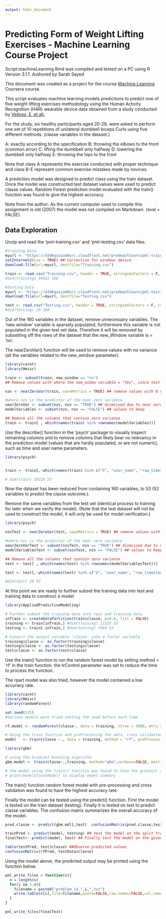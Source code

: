 ```yaml
---
output: html_document
---
```

Predicting Form of Weight Lifting Exercises - Machine Learning Course Project
========================================================

Script:machineLearning.Rmd was compiled and tested on a PC using R Version 3.1.1.
Authored by Sarah Sayed

This document was created as a project for the course [Machine Learning](https://www.coursera.org/course/predmachlearn) Coursera course.

This script evaluates machine learning models predictions to predict one of five weight lifting exercises methodology using the Human Activity Recognition (HAR) wearable device data obtained from a study conducted by [Velloso, E. et all.](http://groupware.les.inf.puc-rio.br/public/papers/2013.Velloso.QAR-WLE.pdf)

For the study, six healthy participants aged 20-28, were asked to perform one set of 10 repetitions of unilateral dumbbell biceps Curls using five different methods. (classe variables in the dataset.)


A: exactly according to the specification
B: throwing the elbows to the front (common error)
C: lifting the dumbbell only halfway
D: lowering the dumbbell only halfway
E: throwing the hips to the front 

Note that class A represents the exercise conducted with proper technique and class B-E represent common exercise mistakes made by novices.

A prediction model was designed to predict class using the train dataset. Once the model was constructed test dataset values were used to predict classe values. Random Forest prediction model evaluated with the train() function was found to give the highest accuracy. 

Note from the author: As the current computer used to compile this assignment is old (2007) the model was not compiled on Markdown. (eval = FALSE). 

 
## Data Exploration

Unzip and read the 'pml-training.csv' and 'pml-testing.csv' data files.

```r

#training Data
myurl <- "https://d396qusza40orc.cloudfront.net/predmachlearn/pml-training.csv"
setInternet2(use = TRUE) ## Correction for windows device
download.file(url=myurl, destfile="Training.csv")

train <- read.csv("Training.csv", header = TRUE, stringsAsFactors = F, comment.char="", na.strings="NA")
#dim(training) 19622 160

#testing Data
myurl <- "https://d396qusza40orc.cloudfront.net/predmachlearn/pml-testing.csv"
download.file(url=myurl, destfile="Testing.csv")

test <- read.csv("Testing.csv", header = TRUE, stringsAsFactors = F, comment.char="", na.strings="NA") 
#dim(testing) 20 160
```


Out of the 160 variables in the dataset, remove unnecessary variables. The 'new window' variable is sparsely populated, furthermore this variable is not populated in the given test set data. Therefore it will be removed by subsetting off the rows of the dataset that the new_Window variable is = 'no'. 

The nearZeroVar() function will be used to remove values with no variance (all the variables related to the new_window parameter).

```r
library(caret)
library(Hmisc)

train <- subset(train, new_window == "no") 
## Remove values with where the new_widow variable = "Yes", since test set only has  new_window='no'

nzv <- nearZeroVar(train, saveMetrics = TRUE) ## remove values with 0 variance (all the variables only related to the new_Window parameter)

#where nzv is the predictor of the near zero varience
nearZeroVar <- subset(nzv, nzv == "TRUE") ## dismissed due to near zero variance
modelVariables <- subset(nzv, nzv == "FALSE") ## values to keep

## Remove all the columns that contain zero variance
train <- train[ , which(names(train) %in% rownames(modelVariables))]
```


Use the describe() function in the 'psych' package to visually inspect remaining columns and to remove columns that likely bear no relevancy in the prediction model (values that are hardly populated, or are not numeric), such as time and user name parameters.

```r
library(psych)


train <- train[,-which(names(train) %in% c("X", "user_name", "raw_timestamp_part_1", "raw_timestamp_part_2", "cvtd_timestamp", "num_window"))] 

# dim(train) 19216 53

```

Now the dataset has been reduced from containing 160 variables, to 53 (52 variables to predict the classe outcome.).

Remove the same variables from the test set (identical process to training for later when we verify the model). (Note that the test dataset will not be used to construct the model, it will only be used for model verification.)
```r
library(psych)

nzvTest <- nearZeroVar(test, saveMetrics = TRUE) ## remove values with 0 variance (all the variables only related to the new_Window parameter)

#where nzv is the predictor of the near zero varience
nearZeroVarTest <- subset(nzvTest, nzv == "TRUE") ## dismissed due to near zero variance
modelVariablesTest <- subset(nzvTest, nzv == "FALSE") ## values to keep

## Remove all the columns that contain zero variance
test <- test[ , which(names(test) %in% rownames(modelVariablesTest))]

test <- test[,-which(names(test) %in% c("X", "user_name", "raw_timestamp_part_1", "raw_timestamp_part_2", "cvtd_timestamp", "num_window"))] 

#dim(test) 20 53
```


At this point we are ready to further subset the training data into test and training data to construct a model

```r
library(AppliedPredictiveModeling)

# Further subset the training data into test and training data
inTrain <- createDataPartition(train$classe, p=0.6, list = FALSE)
training <- train[inTrain,] #dim(training) 11532 53
testing <- train[-inTrain,] #dim(testing) 7684 53

# Convert the output variable 'classe' into a factor variable
training$classe <- as.factor(training$classe) 
testing$classe <- as.factor(testing$classe)
test$classe <- as.factor(test$classe)
```

Use the train() function to run the random forest model by setting method = 'rf' in the train function. the trControl parameter was set to reduce the time to process the function.

The rpart model was also tried, however the model contained a low accuracy rate.
```r
library(caret)
library(Hmisc)
library(randomForest)

set.seed(125)
#Various models were tried setting the seed before each time

rf.model <- randomForest(classe~. data = training, ntree = 3000, mtry = 27) 

# Using the train function and preProcessing the data, cross validation done in trainControl
model   <- train(classe ~., data = training, method = "rf", preProcess = c("center", "scale"), trControl = trainControl(method = "cv", number = 4, allowParallel = TRUE, verboseIter = TRUE))

library(gbm)

# using the Gradiant boosting algorithm
gbm.model <- train(classe~.,training, method="gbm",verbose=FALSE, metric="Accuracy",rControl=trainControl(method="repeatedcv", number=8, repeats=4))

# the model using the train() function was found to have the greatest accuracy rate.
# print(model$finalModel) to display model summary
```

The train() function random forest model with pre-processing and cross validation  was 
found to have the highest accuracy rate. 

Finally the model can be tested using the predict() function. First the model is tested on the train dataset (testing). Finally it is tested on test to predict classe variables.
The confusion matrix summarizes the overall accuracy of the model.
```r

pred.classe <- predict(gbm.mdl1,test)  confusionMatrix(pred.classe,test$classe)

trainPred <- predict(model, testing) ## test the model on the split training dataset
finalTest<- predict(model, test) ## Finally test the model on the given test dataset values

table(testPred, test$classe) ##Observe predicted values
confusionMatrix(rfPred, testData$classe)

```


Using the model above, the predicted output may be printed using the function below.
```r

pml_write_files = function(x){
  n = length(x)
  for(i in 1:n){
    filename = paste0("problem_id_",i,".txt")
    write.table(x[i],file=filename,quote=FALSE,row.names=FALSE,col.names=FALSE)
  }
}

pml_write_files(finalTest)

```